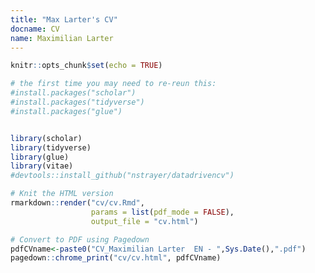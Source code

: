 ```yaml
---
title: "Max Larter's CV"
docname: CV
name: Maximilian Larter
---
```


```r
knitr::opts_chunk$set(echo = TRUE)
```



```r
# the first time you may need to re-reun this:
#install.packages("scholar")
#install.packages("tidyverse")
#install.packages("glue")


library(scholar)
library(tidyverse)
library(glue)
library(vitae)
#devtools::install_github("nstrayer/datadrivencv")
```

```r

# Knit the HTML version
rmarkdown::render("cv/cv.Rmd",
                  params = list(pdf_mode = FALSE),
                  output_file = "cv.html")

# Convert to PDF using Pagedown
pdfCVname<-paste0("CV_Maximilian Larter  EN - ",Sys.Date(),".pdf")
pagedown::chrome_print("cv/cv.html", pdfCVname)

```
